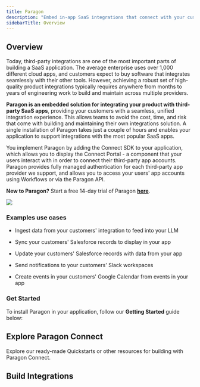 ---
title: Paragon
description: "Embed in-app SaaS integrations that connect with your customers' apps."
sidebarTitle: Overview
---

## Overview

Today, third-party integrations are one of the most important parts of building a SaaS application. The average enterprise uses over 1,000 different cloud apps, and customers expect to buy software that integrates seamlessly with their other tools. However, achieving a robust set of high-quality product integrations typically requires anywhere from months to years of engineering work to build and maintain across multiple providers.

**Paragon is an embedded solution for integrating your product with third-party SaaS apps**, providing your customers with a seamless, unified integration experience. This allows teams to avoid the cost, time, and risk that come with building and maintaining their own integrations solution. A single installation of Paragon takes just a couple of hours and enables your application to support integrations with the most popular SaaS apps.

You implement Paragon by adding the Connect SDK to your application, which allows you to display the Connect Portal - a component that your users interact with in order to connect their third-party app accounts. Paragon provides fully managed authentication for each third-party app provider we support, and allows you to access your users' app accounts using Workflows or via the Paragon API.

**New to Paragon?** Start a free 14-day trial of Paragon [**here**](https://dashboard.useparagon.com/signup).

<Frame>
  <img src="/images/home-page.avif"/>
</Frame>

### Examples use cases

* Ingest data from your customers' integration to feed into your LLM

* Sync your customers' Salesforce records to display in your app

* Update your customers' Salesforce records with data from your app

* Send notifications to your customers' Slack workspaces

* Create events in your customers' Google Calendar from events in your app


### Get Started

To install Paragon in your application, follow our **Getting Started** guide below:
<CardGroup>
  <Card
    title="Getting Started"
    icon="rocket"
    href="/getting-started/introduction"
    horizontal
  />

</CardGroup>

## Explore Paragon Connect

Explore our ready-made Quickstarts or other resources for building with Paragon Connect.

<CardGroup>
  <Card
    title="Integration Providers"
    icon="link"
    href="/resources/integrations"
    horizontal
  />
  <Card
    title="SDK / API Reference"
    icon="puzzle-piece"
    href="/api/api-reference"
    horizontal
  />
</CardGroup>

## Build Integrations

<CardGroup>
  <Card
    title="Building a Salesforce Integration"
    icon="salesforce"
    href="/tutorials/building-a-salesforce-integration"
    horizontal
  />
  <Card
    title="Building a HubSpot Integration"
    icon="hubspot"
    href="/tutorials/building-a-hubspot-integration"
    horizontal
  />
    <Card
    title="Building a Slack Integration"
    icon="slack"
    href="/tutorials/building-a-slack-integration"
    horizontal
  />
</CardGroup>
